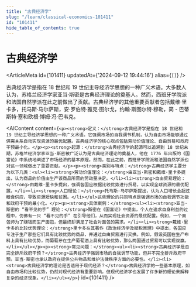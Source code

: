 ```yaml
---
title: "古典经济学"
slug: "/learn/classical-economics-101411"
id: "101411"
hide_table_of_contents: true
---
```



# 古典经济学

<ArticleMeta id={101411} updatedAt={'2024-09-12 19:44:16'} alias={`[]`} />
<div className='border-solid border-b border-t-0 my-4 border-[var(--ifm-color-gray-300)]' />

古典经济学是指在 18 世纪和 19 世纪主导经济学思想的一种广义术语。大多数人认为，苏格兰经济学家亚当·斯密是古典经济理论的奠基人。然而，西班牙学院派和法国自然学派在此之前做出了贡献。古典经济学的其他重要贡献者包括戴维·里卡多，托马斯·马尔萨斯，安·罗伯特·雅克·图尔戈，约翰·斯图尔特·穆勒，简 - 巴蒂斯特·塞和欧根·博姆·冯·巴韦克。

<AIContent content={`<p><strong>定义：</strong>古典经济学是指在 18 世纪和 19 世纪主导经济学思想的一种广义术语。它强调市场的自我调节机制，认为自由市场能够通过供需关系自动实现资源的最优配置。古典经济学的核心观点包括劳动价值理论、自由贸易和政府干预最小化。</p><p><strong>起源：</strong>古典经济学的起源可以追溯到 18 世纪末期，苏格兰经济学家亚当·斯密被广泛认为是古典经济理论的奠基人，他在 1776 年出版的《国富论》中系统地阐述了市场经济的基本原理。然而，在此之前，西班牙学院派和法国自然学派也对这一领域做出了重要贡献。</p><p><strong>类别与特点：</strong>古典经济学主要分为以下几类：<ul><li><strong>劳动价值理论：</strong>由亚当·斯密和戴维·里卡多提出，认为商品的价值由生产该商品所需的劳动量决定。</li><li><strong>自由贸易理论：</strong>由戴维·里卡多提出，强调各国应根据比较优势进行贸易，以实现全球资源的最优配置。</li><li><strong>人口理论：</strong>托马斯·马尔萨斯提出，认为人口增长会超过粮食供应，导致资源短缺和贫困。</li></ul>这些理论的共同特点是强调市场的自我调节功能和政府干预的最小化。</p><p><strong>具体案例：</strong><ul><li><strong>亚当·斯密的 “看不见的手” 理论：</strong>斯密在《国富论》中提出，个人在追求自身利益的过程中，仿佛有一只 “看不见的手” 在引导他们，从而实现社会资源的最优配置。例如，一个面包师为了赚钱而生产面包，但最终却满足了社会对面包的需求。</li><li><strong>戴维·里卡多的比较优势理论：</strong>里卡多在其著作《政治经济学及赋税原理》中提出，各国应专注于生产那些它们具有比较优势的商品，并通过自由贸易进行交换。例如，假设英国在生产布料上具有比较优势，而葡萄牙在生产葡萄酒上具有比较优势，那么两国通过贸易可以实现双赢。</li></ul></p><p><strong>常见问题：</strong><ul><li><strong>古典经济学是否完全排斥政府干预？</strong>古典经济学强调市场的自我调节功能，但并不完全排斥政府干预。亚当·斯密也承认政府在提供公共物品和维护法律秩序方面的必要性。</li><li><strong>古典经济学的理论是否适用于现代经济？</strong>古典经济学的一些基本原理，如自由市场和比较优势，仍然对现代经济有重要影响，但现代经济学也发展了许多新的理论来解释复杂的经济现象。</li></ul></p>`} id={101411} />
